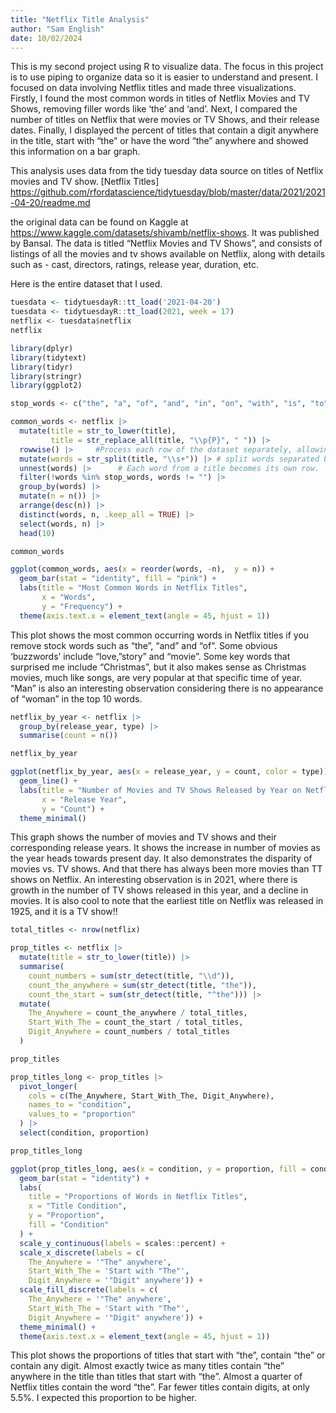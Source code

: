 ```yaml
---
title: "Netflix Title Analysis"
author: "Sam English"
date: 10/02/2024
---
```


This is my second project using R to visualize data. The focus in this project is to use piping to organize data so it is easier to understand and present. I focused on data involving Netflix titles and made three visualizations. Firstly, I found the most common words in titles of Netflix Movies and TV Shows, removing filler words like 'the' and 'and'. Next, I compared the number of titles on Netflix that were movies or TV Shows, and their release dates. Finally, I displayed the percent of titles that contain a digit anywhere in the title, start with "the" or have the word "the" anywhere and showed this information on a bar graph.   


This analysis uses data from the tidy tuesday data source on titles of Netflix movies and TV show. [Netflix Titles]
<https://github.com/rfordatascience/tidytuesday/blob/master/data/2021/2021-04-20/readme.md>

the original data can be found on Kaggle at <https://www.kaggle.com/datasets/shivamb/netflix-shows>. It was published by Bansal. The data is titled "Netflix Movies and TV Shows", and consists of listings of all the movies and tv shows available on Netflix, along with details such as - cast, directors, ratings, release year, duration, etc.



Here is the entire dataset that I used. 
```r

tuesdata <- tidytuesdayR::tt_load('2021-04-20')
tuesdata <- tidytuesdayR::tt_load(2021, week = 17)
netflix <- tuesdata$netflix
netflix
```

```r

library(dplyr)
library(tidytext)
library(tidyr)
library(stringr)
library(ggplot2)

```

```r
stop_words <- c("the", "a", "of", "and", "in", "on", "with", "is", "to", "for", "at", "s", "2", "i")

common_words <- netflix |>
  mutate(title = str_to_lower(title),                               
         title = str_replace_all(title, "\\p{P}", " ")) |>     
  rowwise() |>     #Process each row of the dataset separately, allowing for operations like splitting words in each title.                                                  
  mutate(words = str_split(title, "\\s+")) |> # split words separated by spaces             
  unnest(words) |>      # Each word from a title becomes its own row.             
  filter(!words %in% stop_words, words != "") |>                                            
  group_by(words) |>                                      
  mutate(n = n()) |>                                            
  arrange(desc(n)) |>                                          
  distinct(words, n, .keep_all = TRUE) |>
  select(words, n) |>
  head(10)

common_words

```

```r

ggplot(common_words, aes(x = reorder(words, -n),  y = n)) + 
  geom_bar(stat = "identity", fill = "pink") +
  labs(title = "Most Common Words in Netflix Titles", 
       x = "Words", 
       y = "Frequency") +
  theme(axis.text.x = element_text(angle = 45, hjust = 1)) 

```
This plot shows the most common occurring words in Netflix titles if you remove stock words such as "the", "and" and "of". Some obvious 'buzzwords' include "love, "story" and "movie". Some key words that surprised me include "Christmas", but it also makes sense as Christmas movies, much like songs, are very popular at that specific time of year. "Man" is also an interesting observation considering there is no appearance of "woman" in the top 10 words. 

```r

netflix_by_year <- netflix |>
  group_by(release_year, type) |>
  summarise(count = n())  

netflix_by_year

ggplot(netflix_by_year, aes(x = release_year, y = count, color = type)) +
  geom_line() +
  labs(title = "Number of Movies and TV Shows Released by Year on Netflix", 
       x = "Release Year", 
       y = "Count") +
  theme_minimal()

```
This graph shows the number of movies and TV shows and their corresponding release years. It shows the increase in number of movies as the year heads towards present day. It also demonstrates the disparity of movies vs. TV shows. And that there has always been more movies than TT shows on Netflix. An interesting observation is in 2021, where there is growth in the number of TV shows released in this year, and a decline in movies. It is also cool to note that the earliest title on Netflix was released in 1925, and it is a TV show!! 

```r

total_titles <- nrow(netflix)

prop_titles <- netflix |>
  mutate(title = str_to_lower(title)) |> 
  summarise(
    count_numbers = sum(str_detect(title, "\\d")),  
    count_the_anywhere = sum(str_detect(title, "the")),  
    count_the_start = sum(str_detect(title, "^the"))) |>
  mutate(
    The_Anywhere = count_the_anywhere / total_titles, 
    Start_With_The = count_the_start / total_titles, 
    Digit_Anywhere = count_numbers / total_titles  
  )

prop_titles

prop_titles_long <- prop_titles |>
  pivot_longer(
    cols = c(The_Anywhere, Start_With_The, Digit_Anywhere),  
    names_to = "condition",              
    values_to = "proportion"             
  ) |>
  select(condition, proportion)

prop_titles_long 

ggplot(prop_titles_long, aes(x = condition, y = proportion, fill = condition)) +
  geom_bar(stat = "identity") +
  labs(
    title = "Proportions of Words in Netflix Titles",
    x = "Title Condition",
    y = "Proportion",
    fill = "Condition"
  ) +
  scale_y_continuous(labels = scales::percent) +
  scale_x_discrete(labels = c(
    The_Anywhere = '"The" anywhere',
    Start_With_The = 'Start with "The"',
    Digit_Anywhere = '"Digit" anywhere')) +
  scale_fill_discrete(labels = c(
    The_Anywhere = '"The" anywhere',
    Start_With_The = 'Start with "The"',
    Digit_Anywhere = '"Digit" anywhere')) +
  theme_minimal() +
  theme(axis.text.x = element_text(angle = 45, hjust = 1))
```
This plot shows the proportions of titles that start with "the", contain "the" or contain any digit. Almost exactly twice as many titles contain "the" anywhere in the title than titles that start with "the". Almost a quarter of Netflix titles contain the word "the". Far fewer titles contain digits, at only 5.5%. I expected this proportion to be higher.    



